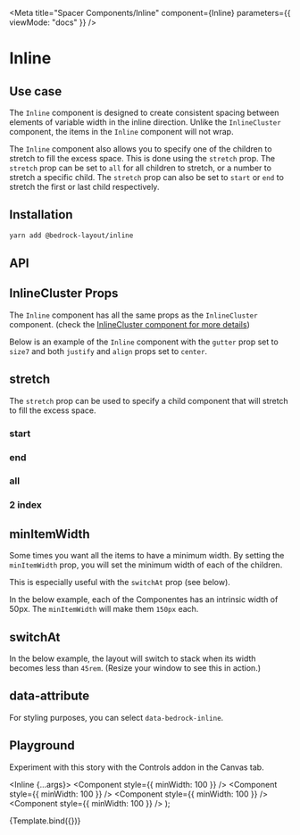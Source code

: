 

<Meta
  title="Spacer Components/Inline"
  component={Inline}
  parameters={{ viewMode: "docs" }}
/>

# Inline

## Use case

The `Inline` component is designed to create consistent spacing between elements of variable width
in the inline direction. Unlike the `InlineCluster` component, the items in the `Inline` component
will not wrap.

The `Inline` component also allows you to specify one of the children to stretch to fill the
excess space. This is done using the `stretch` prop. The `stretch` prop can be set to `all` for all
children to stretch, or a number to stretch a specific child. The `stretch` prop can also be set to
`start` or `end` to stretch the first or last child respectively.

## Installation

```bash
yarn add @bedrock-layout/inline
```

## API

<ArgsTable />

## InlineCluster Props

The `Inline` component has all the same props as the `InlineCluster` component. (check the [InlineCluster component for more details](/?path=/docs/components-inlinecluster--api))

Below is an example of the `Inline` component with the `gutter` prop set to `size7` and both `justify` and `align` props set to `center`.

<Canvas withSource="open">
  <Story name="InlineCluster Props">
    <Inline gutter="size7" justify="center" align="center">
      <Component style={{ height: 200 }} />
      <Component />
      <Component />
      <Component />
    </Inline>
  </Story>
</Canvas>

## stretch

The `stretch` prop can be used to specify a child component that will stretch to fill the excess space.

<Canvas withSource="open">
  <Story name="stretch">
    <h3>start</h3>
    <Inline gutter="size3" stretch="start">
      <Component />
      <Component />
      <Component />
      <Component />
    </Inline>
    <h3>end</h3>
    <Inline gutter="size3" stretch="end">
      <Component />
      <Component />
      <Component />
      <Component />
    </Inline>
    <h3>all</h3>
    <Inline gutter="size3" stretch="all">
      <Component />
      <Component />
      <Component />
      <Component />
    </Inline>
    <h3>2 index</h3>
    <Inline gutter="size3" stretch={2}>
      <Component />
      <Component />
      <Component />
      <Component />
    </Inline>
  </Story>
</Canvas>

## minItemWidth

Some times you want all the items to have a minimum width. By setting the `minItemWidth` prop, you will set the minimum width of each of the children.

This is especially useful with the `switchAt` prop (see below).

In the below example, each of the Componentes has an intrinsic width of 50px. The `minItemWidth` will make them `150px` each.

<Canvas withSource="open">
  <Story name="minItemWidth">
    <Inline gutter="size3" minItemWidth={150}>
      <Component style={{}} />
      <Component />
      <Component />
      <Component />
    </Inline>
  </Story>
</Canvas>

## switchAt

In the below example, the layout will switch to stack when its width becomes less than `45rem`. (Resize your window to see this in action.)

<Canvas withSource="open">
  <Story name="switchAt">
    <Inline gutter="size3" switchAt="45rem" minItemWidth={100}>
      <Component />
      <Component />
      <Component />
      <Component />
    </Inline>
  </Story>
</Canvas>

## data-attribute

For styling purposes, you can select `data-bedrock-inline`.

## Playground

Experiment with this story with the Controls addon in the Canvas tab.

  <Inline {...args}>
    <Component style={{ minWidth: 100 }} />
    <Component style={{ minWidth: 100 }} />
    <Component style={{ minWidth: 100 }} />
    <Component style={{ minWidth: 100 }} />
  </Inline>
);

<Canvas>
  <Story
    name="Playground"
    args={{
      gutter: "size3",
      justify: "start",
      align: "start",
      stretch: "end",
      switchAt: "40rem",
      minItemWidth: "6.25rem",
    }}
    argTypes={argTypes}
  >
    {Template.bind({})}
  </Story>
</Canvas>

<ArgsTable story="Playground" />
